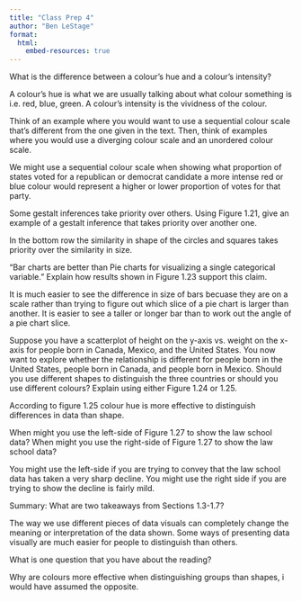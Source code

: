 ```yaml
---
title: "Class Prep 4"
author: "Ben LeStage"
format: 
  html:
    embed-resources: true
---
```



What is the difference between a colour’s hue and a colour’s intensity?

A colour's hue is what we are usually talking about what colour something is i.e. red, blue, green. A colour's intensity is the vividness of the colour.



Think of an example where you would want to use a sequential colour scale that’s different from the one given in the text. Then, think of examples where you would use a diverging colour scale and an unordered colour scale.

We might use a sequential colour scale when showing what proportion of states voted for a republican or democrat candidate a more intense red or blue colour would represent a higher or lower proportion of votes for that party. 



Some gestalt inferences take priority over others. Using Figure 1.21, give an example of a gestalt inference that takes priority over another one.

In the bottom row the similarity in shape of the circles and squares takes priority over the similarity in size.



“Bar charts are better than Pie charts for visualizing a single categorical variable.” Explain how results shown in Figure 1.23 support this claim.

It is much easier to see the difference in size of bars becuase they are on a scale rather than trying to figure out which slice of a pie chart is larger than another. It is easier to see a taller or longer bar than to work out the angle of a pie chart slice.


Suppose you have a scatterplot of height on the y-axis vs. weight on the x-axis for people born in Canada, Mexico, and the United States. You now want to explore whether the relationship is different for people born in the United States, people born in Canada, and people born in Mexico. Should you use different shapes to distinguish the three countries or should you use different colours? Explain using either Figure 1.24 or 1.25.

According to figure 1.25 colour hue is more effective to distinguish differences in data than shape.


When might you use the left-side of Figure 1.27 to show the law school data? When might you use the right-side of Figure 1.27 to show the law school data?

You might use the left-side if you are trying to convey that the law school data has taken a very sharp decline. You might use the right side if you are trying to show the decline is fairly mild.


Summary: What are two takeaways from Sections 1.3-1.7?

The way we use different pieces of data visuals can completely change the meaning or interpretation of the data shown.
Some ways of presenting data visually are much easier for people to distinguish than others.


What is one question that you have about the reading?

Why are colours more effective when distinguishing groups than shapes, i would have assumed the opposite.







































